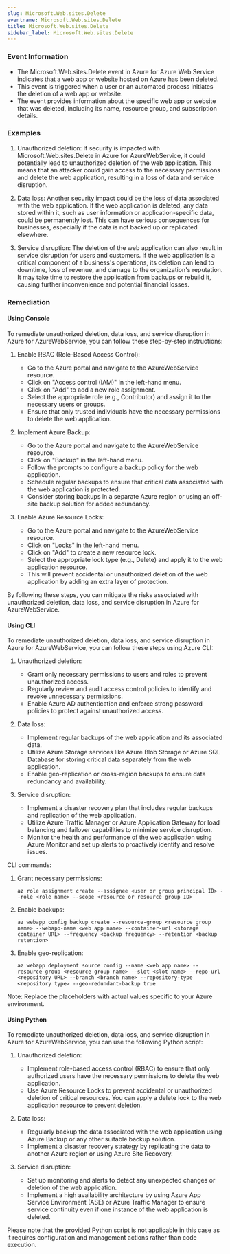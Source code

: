 ```yaml
--- 
slug: Microsoft.Web.sites.Delete
eventname: Microsoft.Web.sites.Delete
title: Microsoft.Web.sites.Delete
sidebar_label: Microsoft.Web.sites.Delete
---
```

                       
### Event Information

- The Microsoft.Web.sites.Delete event in Azure for Azure Web Service indicates that a web app or website hosted on Azure has been deleted.
- This event is triggered when a user or an automated process initiates the deletion of a web app or website.
- The event provides information about the specific web app or website that was deleted, including its name, resource group, and subscription details.


### Examples

1. Unauthorized deletion: If security is impacted with Microsoft.Web.sites.Delete in Azure for AzureWebService, it could potentially lead to unauthorized deletion of the web application. This means that an attacker could gain access to the necessary permissions and delete the web application, resulting in a loss of data and service disruption.

2. Data loss: Another security impact could be the loss of data associated with the web application. If the web application is deleted, any data stored within it, such as user information or application-specific data, could be permanently lost. This can have serious consequences for businesses, especially if the data is not backed up or replicated elsewhere.

3. Service disruption: The deletion of the web application can also result in service disruption for users and customers. If the web application is a critical component of a business's operations, its deletion can lead to downtime, loss of revenue, and damage to the organization's reputation. It may take time to restore the application from backups or rebuild it, causing further inconvenience and potential financial losses.

### Remediation

#### Using Console

To remediate unauthorized deletion, data loss, and service disruption in Azure for AzureWebService, you can follow these step-by-step instructions:

1. Enable RBAC (Role-Based Access Control): 
   - Go to the Azure portal and navigate to the AzureWebService resource.
   - Click on "Access control (IAM)" in the left-hand menu.
   - Click on "Add" to add a new role assignment.
   - Select the appropriate role (e.g., Contributor) and assign it to the necessary users or groups.
   - Ensure that only trusted individuals have the necessary permissions to delete the web application.

2. Implement Azure Backup:
   - Go to the Azure portal and navigate to the AzureWebService resource.
   - Click on "Backup" in the left-hand menu.
   - Follow the prompts to configure a backup policy for the web application.
   - Schedule regular backups to ensure that critical data associated with the web application is protected.
   - Consider storing backups in a separate Azure region or using an off-site backup solution for added redundancy.

3. Enable Azure Resource Locks:
   - Go to the Azure portal and navigate to the AzureWebService resource.
   - Click on "Locks" in the left-hand menu.
   - Click on "Add" to create a new resource lock.
   - Select the appropriate lock type (e.g., Delete) and apply it to the web application resource.
   - This will prevent accidental or unauthorized deletion of the web application by adding an extra layer of protection.

By following these steps, you can mitigate the risks associated with unauthorized deletion, data loss, and service disruption in Azure for AzureWebService.

#### Using CLI

To remediate unauthorized deletion, data loss, and service disruption in Azure for AzureWebService, you can follow these steps using Azure CLI:

1. Unauthorized deletion:
   - Grant only necessary permissions to users and roles to prevent unauthorized access.
   - Regularly review and audit access control policies to identify and revoke unnecessary permissions.
   - Enable Azure AD authentication and enforce strong password policies to protect against unauthorized access.

2. Data loss:
   - Implement regular backups of the web application and its associated data.
   - Utilize Azure Storage services like Azure Blob Storage or Azure SQL Database for storing critical data separately from the web application.
   - Enable geo-replication or cross-region backups to ensure data redundancy and availability.

3. Service disruption:
   - Implement a disaster recovery plan that includes regular backups and replication of the web application.
   - Utilize Azure Traffic Manager or Azure Application Gateway for load balancing and failover capabilities to minimize service disruption.
   - Monitor the health and performance of the web application using Azure Monitor and set up alerts to proactively identify and resolve issues.

CLI commands:
1. Grant necessary permissions:
   ```
   az role assignment create --assignee <user or group principal ID> --role <role name> --scope <resource or resource group ID>
   ```

2. Enable backups:
   ```
   az webapp config backup create --resource-group <resource group name> --webapp-name <web app name> --container-url <storage container URL> --frequency <backup frequency> --retention <backup retention>
   ```

3. Enable geo-replication:
   ```
   az webapp deployment source config --name <web app name> --resource-group <resource group name> --slot <slot name> --repo-url <repository URL> --branch <branch name> --repository-type <repository type> --geo-redundant-backup true
   ```

Note: Replace the placeholders with actual values specific to your Azure environment.

#### Using Python

To remediate unauthorized deletion, data loss, and service disruption in Azure for AzureWebService, you can use the following Python script:

1. Unauthorized deletion:
   - Implement role-based access control (RBAC) to ensure that only authorized users have the necessary permissions to delete the web application.
   - Use Azure Resource Locks to prevent accidental or unauthorized deletion of critical resources. You can apply a delete lock to the web application resource to prevent deletion.

2. Data loss:
   - Regularly backup the data associated with the web application using Azure Backup or any other suitable backup solution.
   - Implement a disaster recovery strategy by replicating the data to another Azure region or using Azure Site Recovery.

3. Service disruption:
   - Set up monitoring and alerts to detect any unexpected changes or deletion of the web application.
   - Implement a high availability architecture by using Azure App Service Environment (ASE) or Azure Traffic Manager to ensure service continuity even if one instance of the web application is deleted.

Please note that the provided Python script is not applicable in this case as it requires configuration and management actions rather than code execution.


 